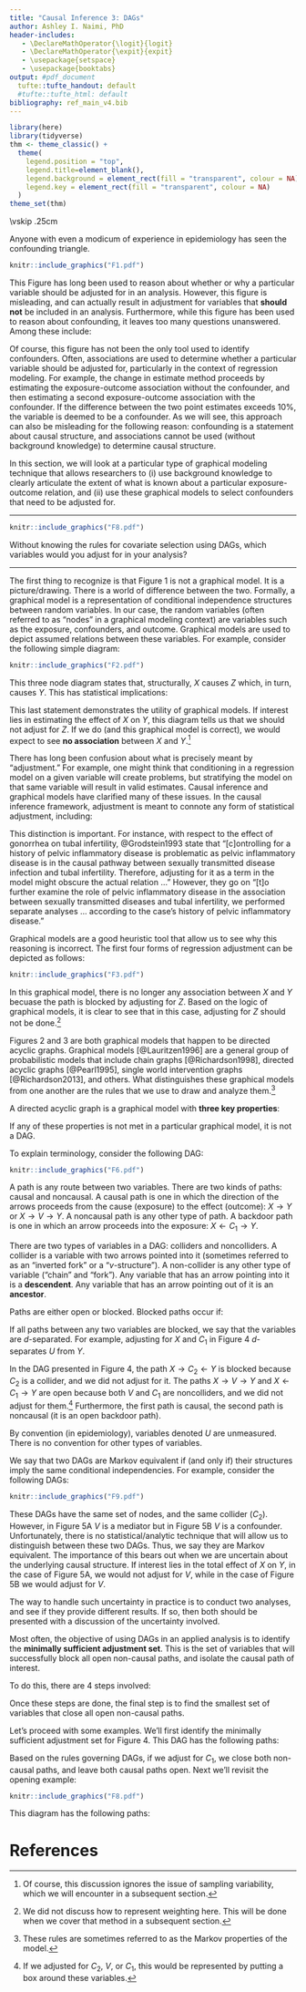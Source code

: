 ```yaml
---
title: "Causal Inference 3: DAGs"
author: Ashley I. Naimi, PhD 
header-includes:
   - \DeclareMathOperator{\logit}{logit}
   - \DeclareMathOperator{\expit}{expit}
   - \usepackage{setspace}
   - \usepackage{booktabs}
output: #pdf_document
  tufte::tufte_handout: default
  #tufte::tufte_html: default
bibliography: ref_main_v4.bib
---
```


```r
library(here)
library(tidyverse)
thm <- theme_classic() +
  theme(
    legend.position = "top",
    legend.title=element_blank(),
    legend.background = element_rect(fill = "transparent", colour = NA),
    legend.key = element_rect(fill = "transparent", colour = NA)
  )
theme_set(thm)
```

\newpage
\noindent {\Large \bf Outline}
\vskip .25cm
\noindent \underline{DAGs}
\begin{itemize}
  \item[] Background: The Confounding Triangle
 \item[] "Drawing" versus Graphical Model
 \item[] Adjustment
  \begin{itemize}
    \item[] Conditioning
    \item[] Stratification
    \item[] Matching
    \item[] Weighting
  \end{itemize}
  \item[] Directed Acyclic Graphs
  \item[] Terminology
  \item[] Minimally Sufficient Adjustment Set
\end{itemize}

\newpage
\onehalfspacing

\noindent {\Large \bf \underline{DAGs and SWIGs}}

\noindent {\large {\bf Background}}

Anyone with even a modicum of experience in epidemiology has seen the confounding triangle. 

```r
knitr::include_graphics("F1.pdf")
```

This Figure has long been used to reason about whether or why a particular variable should be adjusted for in an analysis. However, this figure is misleading, and can actually result in adjustment for variables that **should not** be included in an analysis. Furthermore, while this figure has been used to reason about confounding, it leaves too many questions unanswered. Among these include: 
\begin{itemize}
  \item What does the double headed arrow mean?
  \item How do proxies (for the exposure, confounders, outcome) affect confounding?
  \item Is it possible to adjust for too many covariates?
  \item Is there a consequence to adjusting for nonconfounders?
  \item Can we adjust for too few variables?
  \item Can adjustment for one covariate turn another from a confounder to a nonconfounder?
  \item Can adjustment for one covariate turn another from a nonconfounder to a confounder?
\end{itemize}

Of course, this figure has not been the only tool used to identify confounders. Often, associations are used to determine whether a particular variable should be adjusted for, particularly in the context of regression modeling. For example, the change in estimate method proceeds by estimating the exposure-outcome association without the confounder, and then estimating a second exposure-outcome association with the confounder. If the difference between the two point estimates exceeds 10\%, the variable is deemed to be a confounder. As we will see, this approach can also be misleading for the following reason: confounding is a statement about causal structure, and associations cannot be used (without background knowledge) to determine causal structure. 

In this section, we will look at a particular type of graphical modeling technique that allows researchers to (i) use background knowledge to clearly articulate the extent of what is known about a particular exposure-outcome relation, and (ii) use these graphical models to select confounders that need to be adjusted for.

______________________________________________________________________________________________
\begin{quotation}
\noindent \textsc{Study Question:} Suppose we wish to quantify the effect of smoking on congenital malformations, and agree on the following DAG:
\end{quotation}
```r
knitr::include_graphics("F8.pdf")
```
Without knowing the rules for covariate selection using DAGs, which variables would you adjust for in your analysis?

______________________________________________________________________________________________

\noindent {\large {\bf Graphical Models}}

The first thing to recognize is that Figure 1 is not a graphical model. It is a picture/drawing. There is a world of difference between the two. Formally, a graphical model is a representation of conditional independence structures between random variables. In our case, the random variables (often referred to as "nodes" in a graphical modeling context) are variables such as the exposure, confounders, and outcome. Graphical models are used to depict assumed relations between these variables. For example, consider the following simple diagram:

```r
knitr::include_graphics("F2.pdf")
```
This three node diagram states that, structurally, $X$ causes $Z$ which, in turn, causes $Y$. This has statistical implications:

\begin{itemize}
\item[1.] $X$ and $Z$ are statistically associated
\item[2.] $Z$ and $Y$ are statistically associated
\item[3.] $X$ and $Y$ are statistically associated
\item[4.] Conditional on $Z$, $X$ and $Y$ are statistically independent
\end{itemize}

This last statement demonstrates the utility of graphical models. If interest lies in estimating the effect of $X$ on $Y$, this diagram tells us that we should not adjust for $Z$. If we do (and this graphical model is correct), we would expect to see **no association** between $X$ and $Y$.^[Of course, this discussion ignores the issue of sampling variability, which we will encounter in a subsequent section.] 

There has long been confusion about what is precisely meant by "adjustment." For example, one might think that conditioning in a regression model on a given variable will create problems, but stratifying the model on that same variable will result in valid estimates. Causal inference and graphical models have clarified many of these issues. In the causal inference framework, adjustment is meant to connote any form of statistical adjustment, including:
\begin{itemize}
  \item[] Conditioning
  \item[] Stratification
  \item[] Matching
  \item[] Restriction
  \item[] Inverse probability weighting
\end{itemize}

This distinction is important. For instance, with respect to the effect of gonorrhea on tubal infertility, @Grodstein1993 state that "[c]ontrolling for a history of pelvic inflammatory disease is problematic as pelvic inflammatory disease is in the causal pathway between sexually transmitted disease infection and tubal infertility. Therefore, adjusting for it as a term in the model might obscure the actual relation ... " However, they go on "[t]o further examine the role of pelvic inflammatory disease in the association between sexually transmitted diseases and tubal infertility, we performed separate analyses ... according to the case’s history of pelvic inflammatory disease."

Graphical models are a good heuristic tool that allow us to see why this reasoning is incorrect. The first four forms of regression adjustment can be depicted as follows:
```r
knitr::include_graphics("F3.pdf")
```
In this graphical model, there is no longer any association between $X$ and $Y$ becuase the path is blocked by adjusting for $Z$. Based on the logic of graphical models, it is clear to see that in this case, adjusting for $Z$ should not be done.^[We did not discuss how to represent weighting here. This will be done when we cover that method in a subsequent section.]

\noindent {\large {\bf Directed Acyclic Graphs}}

Figures 2 and 3 are both graphical models that happen to be directed acyclic graphs. Graphical models [@Lauritzen1996] are a general group of probabilistic models that include chain graphs [@Richardson1998], directed acyclic graphs [@Pearl1995], single world intervention graphs [@Richardson2013], and others. What distinguishes these graphical models from one another are the rules that we use to draw and analyze them.^[These rules are sometimes referred to as the Markov properties of the model.]

A directed acyclic graph is a graphical model with **three key properties**:
\begin{itemize}
  \item[1.] All arrows (edges) are directed from one variable (node) to another.
  \item[2.] There are no cycles/loops in the diagram.
  \item[3.] All common causes are included in the DAG.
\end{itemize}

If any of these properties is not met in a particular graphical model, it is not a DAG. 

\noindent {\large {\bf DAG Terminology}}

To explain terminology, consider the following DAG:

```r
knitr::include_graphics("F6.pdf")
```
A path is any route between two variables. There are two kinds of paths: causal and noncausal. A causal path is one in which the direction of the arrows proceeds from the cause (exposure) to the effect (outcome): $X \rightarrow Y$ or $X \rightarrow V \rightarrow Y$. A noncausal path is any other type of path. A backdoor path is one in which an arrow proceeds into the exposure: $X \leftarrow C_1 \rightarrow Y$.

There are two types of variables in a DAG: colliders and noncolliders. A collider is a variable with two arrows pointed into it (sometimes referred to as an "inverted fork" or a "$v$-structure"). A non-collider is any other type of variable ("chain" and "fork"). Any variable that has an arrow pointing into it is a **descendent**. Any variable that has an arrow pointing out of it is an **ancestor**.

Paths are either open or blocked. Blocked paths occur if:

\begin{itemize}
  \item[Rule 1:] We adjust for a non-collider that sits on the path.
  \item[Rule 2:] A collider sits on the path, and we have not adjusted for it or any of its descendents.
\end{itemize}

If all paths between any two variables are blocked, we say that the variables are $d$-separated. For example, adjusting for $X$ and $C_1$ in Figure 4 $d$-separates $U$ from $Y$.

In the DAG presented in Figure 4, the path $X \rightarrow C_2 \leftarrow Y$ is blocked because $C_2$ is a collider, and we did not adjust for it. The paths $X \rightarrow V \rightarrow Y$ and $X \leftarrow C_1 \rightarrow Y$ are open because both $V$ and $C_1$ are noncolliders, and we did not adjust for them.^[If we adjusted for $C_2$, $V$, or $C_1$, this would be represented by putting a box around these variables.] Furthermore, the first path is causal, the second path is noncausal (it is an open backdoor path).

By convention (in epidemiology), variables denoted $U$ are unmeasured. There is no convention for other types of variables.

We say that two DAGs are Markov equivalent if (and only if) their structures imply the same conditional independencies. For example, consider the following DAGs:

```r
knitr::include_graphics("F9.pdf")
```

These DAGs have the same set of nodes, and the same collider ($C_2$). However, in Figure 5A $V$ is a mediator but in Figure 5B $V$ is a confounder. Unfortunately, there is no statistical/analytic technique that will allow us to distinguish between these two DAGs. Thus, we say they are Markov equivalent. The importance of this bears out when we are uncertain about the underlying causal structure. If interest lies in the total effect of $X$ on $Y$, in the case of Figure 5A, we would not adjust for $V$, while in the case of Figure 5B we would adjust for $V$. 

The way to handle such uncertainty in practice is to conduct two analyses, and see if they provide different results. If so, then both should be presented with a discussion of the uncertainty involved.

\noindent {\large {\bf Covariate Selection}}

Most often, the objective of using DAGs in an applied analysis is to identify the **minimally sufficient adjustment set**. This is the set of variables that will successfully block all open non-causal paths, and isolate the causal path of interest.

To do this, there are 4 steps involved:
\begin{itemize}
\item[1.] List all paths from the exposure to the outcome
\item[2.] Label each path as either causal or noncausal
\item[3.] Label each path as either open or blocked
\end{itemize}

Once these steps are done, the final step is to find the smallest set of variables that close all open non-causal paths. 

\noindent {\large {\bf Examples}}

Let's proceed with some examples. We'll first identify the minimally sufficient adjustment set for Figure 4. This DAG has the following paths:
\begin{table}
\begin{tabular}{p{4cm}cc}
\hline
Path & Status &   \\
\hline
$X \rightarrow Y$ & Causal & Open \\
$X \rightarrow V \rightarrow Y$ & Causal & Open \\
$X \rightarrow C_2 \leftarrow Y$ & Non-Causal & Closed \\
$X \leftarrow C_1 \rightarrow Y$ & Non-Causal & Open \\
$X \leftarrow U \rightarrow C_1 \rightarrow Y$ & Non-Causal & Open \\
\hline
\end{tabular}
\end{table}

Based on the rules governing DAGs, if we adjust for $C_1$, we close both non-causal paths, and leave both causal paths open. Next we'll revisit the opening example:

```r
knitr::include_graphics("F8.pdf")
```
\newpage 
This diagram has the following paths:

\begin{table}[h]
\begin{tabular}{p{8cm}cc}
\hline
Path & Status &   \\
\hline
$smoking \rightarrow malformation$ & Causal & Open \\
$smoking \rightarrow diet \rightarrow malformation$ & Causal & Open \\
$smoking \leftarrow SES \rightarrow diet \rightarrow malformation$ & Non-Causal & Open \\
$smoking \leftarrow SES \rightarrow age \rightarrow diet \rightarrow malformation$ & Non-Causal & Open \\
$smoking \rightarrow SES \leftarrow age \rightarrow malformation$ & Non-Causal & Open \\
$smoking \rightarrow birth\; status \leftarrow Y$ & Non-Causal & Closed \\
\hline
\end{tabular}
\end{table}


\newpage

# References